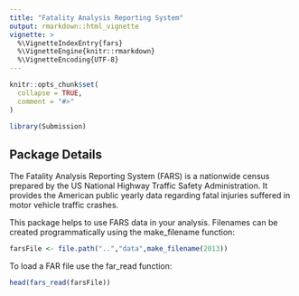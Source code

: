 ```yaml
---
title: "Fatality Analysis Reporting System"
output: rmarkdown::html_vignette
vignette: >
  %\VignetteIndexEntry{fars}
  %\VignetteEngine{knitr::rmarkdown}
  %\VignetteEncoding{UTF-8}
---
```


```r
knitr::opts_chunk$set(
  collapse = TRUE,
  comment = "#>"
)
```

```r
library(Submission)
```

## Package Details
The Fatality Analysis Reporting System (FARS) is a nationwide census prepared by the US National Highway Traffic Safety Administration.
It provides the American public yearly data regarding fatal injuries suffered in motor vehicle traffic crashes.

This package helps to use FARS data in your analysis. Filenames can be created programmatically using the make_filename function:
```r
farsFile <- file.path("..","data",make_filename(2013))
```

To load a FAR file use the far_read function:
```r
head(fars_read(farsFile))
```


